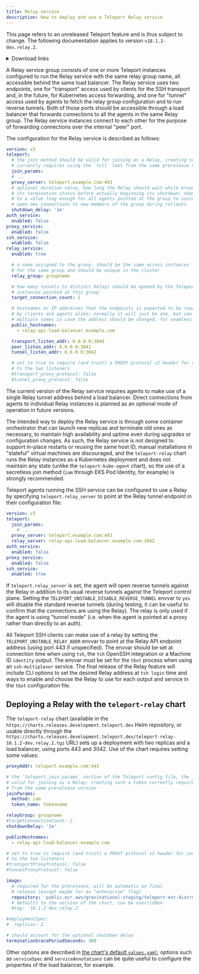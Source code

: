 ```yaml
---
title: Relay service
description: How to deploy and use a Teleport Relay service
---
```


<Admonition type="warning">

This page refers to an unreleased Teleport feature and is thus subject to change. The following documentation applies to version `v18.1.2-dev.relay.2`.

<details>
<summary>Download links</summary>
https://cdn.cloud.gravitational.io/teleport-ent-18.1.2-dev.relay.2-1.arm64.rpm
https://cdn.cloud.gravitational.io/teleport-ent-18.1.2-dev.relay.2-1.arm.rpm
https://cdn.cloud.gravitational.io/teleport-ent-18.1.2-dev.relay.2-1.i386.rpm
https://cdn.cloud.gravitational.io/teleport-ent-18.1.2-dev.relay.2-1.x86_64.rpm
https://cdn.cloud.gravitational.io/teleport-ent_18.1.2-dev.relay.2_amd64.deb
https://cdn.cloud.gravitational.io/teleport-ent_18.1.2-dev.relay.2_arm64.deb
https://cdn.cloud.gravitational.io/teleport-ent_18.1.2-dev.relay.2_arm.deb
https://cdn.cloud.gravitational.io/teleport-ent_18.1.2-dev.relay.2_i386.deb
https://cdn.cloud.gravitational.io/teleport-ent-18.1.2-dev.relay.2.pkg
https://cdn.cloud.gravitational.io/teleport-access-datadog-v18.1.2-dev.relay.2-linux-amd64-bin.tar.gz
https://cdn.cloud.gravitational.io/teleport-access-datadog-v18.1.2-dev.relay.2-linux-arm64-bin.tar.gz
https://cdn.cloud.gravitational.io/teleport-access-discord-v18.1.2-dev.relay.2-linux-amd64-bin.tar.gz
https://cdn.cloud.gravitational.io/teleport-access-discord-v18.1.2-dev.relay.2-linux-arm64-bin.tar.gz
https://cdn.cloud.gravitational.io/teleport-access-email-v18.1.2-dev.relay.2-linux-amd64-bin.tar.gz
https://cdn.cloud.gravitational.io/teleport-access-email-v18.1.2-dev.relay.2-linux-arm64-bin.tar.gz
https://cdn.cloud.gravitational.io/teleport-access-jira-v18.1.2-dev.relay.2-linux-amd64-bin.tar.gz
https://cdn.cloud.gravitational.io/teleport-access-jira-v18.1.2-dev.relay.2-linux-arm64-bin.tar.gz
https://cdn.cloud.gravitational.io/teleport-access-mattermost-v18.1.2-dev.relay.2-linux-amd64-bin.tar.gz
https://cdn.cloud.gravitational.io/teleport-access-mattermost-v18.1.2-dev.relay.2-linux-arm64-bin.tar.gz
https://cdn.cloud.gravitational.io/teleport-access-msteams-v18.1.2-dev.relay.2-linux-amd64-bin.tar.gz
https://cdn.cloud.gravitational.io/teleport-access-msteams-v18.1.2-dev.relay.2-linux-arm64-bin.tar.gz
https://cdn.cloud.gravitational.io/teleport-access-pagerduty-v18.1.2-dev.relay.2-linux-amd64-bin.tar.gz
https://cdn.cloud.gravitational.io/teleport-access-pagerduty-v18.1.2-dev.relay.2-linux-arm64-bin.tar.gz
https://cdn.cloud.gravitational.io/teleport-access-slack-v18.1.2-dev.relay.2-linux-amd64-bin.tar.gz
https://cdn.cloud.gravitational.io/teleport-access-slack-v18.1.2-dev.relay.2-linux-arm64-bin.tar.gz
https://cdn.cloud.gravitational.io/teleport-connect_18.1.2-dev.relay.2_amd64.deb
https://cdn.cloud.gravitational.io/Teleport%20Connect-18.1.2-dev.relay.2.dmg
https://cdn.cloud.gravitational.io/teleport-connect-18.1.2-dev.relay.2-x64.tar.gz
https://cdn.cloud.gravitational.io/teleport-connect-18.1.2-dev.relay.2.x86_64.rpm
https://cdn.cloud.gravitational.io/Teleport%20Connect%20Setup-18.1.2-dev.relay.2.exe
https://cdn.cloud.gravitational.io/teleport-event-handler-v18.1.2-dev.relay.2-darwin-amd64-bin.tar.gz
https://cdn.cloud.gravitational.io/teleport-event-handler-v18.1.2-dev.relay.2-darwin-arm64-bin.tar.gz
https://cdn.cloud.gravitational.io/teleport-event-handler-v18.1.2-dev.relay.2-linux-amd64-bin.tar.gz
https://cdn.cloud.gravitational.io/teleport-event-handler-v18.1.2-dev.relay.2-linux-arm64-bin.tar.gz
https://cdn.cloud.gravitational.io/teleport-ent-v18.1.2-dev.relay.2-darwin-amd64-bin.tar.gz
https://cdn.cloud.gravitational.io/teleport-ent-v18.1.2-dev.relay.2-darwin-arm64-bin.tar.gz
https://cdn.cloud.gravitational.io/teleport-ent-v18.1.2-dev.relay.2-darwin-universal-bin.tar.gz
https://cdn.cloud.gravitational.io/teleport-ent-v18.1.2-dev.relay.2-linux-386-bin.tar.gz
https://cdn.cloud.gravitational.io/teleport-ent-v18.1.2-dev.relay.2-linux-amd64-bin.tar.gz
https://cdn.cloud.gravitational.io/teleport-ent-v18.1.2-dev.relay.2-linux-amd64-centos7-bin.tar.gz
https://cdn.cloud.gravitational.io/teleport-ent-v18.1.2-dev.relay.2-linux-arm64-bin.tar.gz
https://cdn.cloud.gravitational.io/teleport-ent-v18.1.2-dev.relay.2-linux-arm-bin.tar.gz
https://cdn.cloud.gravitational.io/teleport-v18.1.2-dev.relay.2-windows-amd64-bin.zip
https://cdn.cloud.gravitational.io/teleport-windows-auth-setup-v18.1.2-dev.relay.2-amd64.exe
https://cdn.cloud.gravitational.io/terraform-provider-teleport-v18.1.2-dev.relay.2-darwin-amd64-bin.tar.gz
https://cdn.cloud.gravitational.io/terraform-provider-teleport-v18.1.2-dev.relay.2-darwin-arm64-bin.tar.gz
https://cdn.cloud.gravitational.io/terraform-provider-teleport-v18.1.2-dev.relay.2-darwin-universal-bin.tar.gz
https://cdn.cloud.gravitational.io/terraform-provider-teleport-v18.1.2-dev.relay.2-linux-amd64-bin.tar.gz
https://cdn.cloud.gravitational.io/terraform-provider-teleport-v18.1.2-dev.relay.2-linux-arm64-bin.tar.gz
</details>

</Admonition>

A Relay service group consists of one or more Teleport instances configured to run the Relay service with the same relay group name, all accessible behind the same load balancer. The Relay service uses two endpoints, one for "transport" access used by clients for the SSH transport and, in the future, for Kubernetes access forwarding, and one for "tunnel" access used by agents to fetch the relay group configuration and to run reverse tunnels. Both of those ports should be accessible through a load balancer that forwards connections to all the agents in the same Relay group. The Relay service instances connect to each other for the purpose of forwarding connections over the internal "peer" port.

The configuration for the Relay service is described as follows:

```yaml
version: v3
teleport:
  # the join method should be valid for joining as a Relay, creating such a token
  # currently requires using the `tctl` tool from the same prerelease version
  join_params:
  # ...
  proxy_server: teleport.example.com:443
  # optional duration value, how long the Relay should wait while broadcasting
  # its termination status before actually beginning its shutdown; should be set
  # to a value long enough for all agents pointed at the group to successfully
  # open new connections to new members of the group during rollouts
  shutdown_delay: '1m'
auth_service:
  enabled: false
proxy_service:
  enabled: false
ssh_service:
  enabled: false
relay_service:
  enabled: true

  # a name assigned to the group, should be the same across instances
  # for the same group and should be unique in the cluster
  relay_group: groupname

  # how many tunnels to distinct Relays should be opened by the Teleport
  # instances pointed at this group
  target_connection_count: 2

  # hostnames or IP addresses that the endpoints is expected to be reached at
  # by clients and agents alike; normally it will just be one, but can be set to
  # multiple names in case the address should be changed, for seamless migrations
  public_hostnames:
    - relay-api-load-balancer.example.com

  transport_listen_addr: 0.0.0.0:3040
  peer_listen_addr: 0.0.0.0:3041
  tunnel_listen_addr: 0.0.0.0:3042

  # set to true to require (and trust) a PROXY protocol v2 header for connections
  # to the two listeners
  #transport_proxy_protocol: false
  #tunnel_proxy_protocol: false
```

<Admonition type="warning">

The current version of the Relay service requires agents to make use of a single Relay tunnel address behind a load balancer. Direct connections from agents to individual Relay instances is planned as an optional mode of operation in future versions.

</Admonition>

<Admonition type="warning">

The intended way to deploy the Relay service is through some container orchestrator that can launch new replicas and terminate old ones as necessary, to maintain high availability and uptime even during upgrades or configuration changes. As such, the Relay service is not designed to support in-place restarts or reusing the same host ID, manual installations in "stateful" virtual machines are discouraged, and the `teleport-relay` chart runs the Relay instances as a Kubernetes deployment and does not maintain any state (unlike the `teleport-kube-agent` chart), so the use of a secretless join method (`iam` through EKS Pod Identity, for example) is strongly recommended.

</Admonition>

Teleport agents running the SSH service can be configured to use a Relay by specifying `teleport.relay_server` to point at the Relay tunnel endpoint in their configuration file:

```yaml
version: v3
teleport:
  join_params:
    # ...
  proxy_server: teleport.example.com:443
  relay_server: relay-api-load-balancer.example.com:3042
auth_service:
  enabled: false
proxy_service:
  enabled: false
ssh_service:
  enabled: true
```

If `teleport.relay_server` is set, the agent will open reverse tunnels against the Relay in addition to its usual reverse tunnels against the Teleport control plane. Setting the `TELEPORT_UNSTABLE_DISABLE_REVERSE_TUNNEL` envvar to `yes` will disable the standard reverse tunnels (during testing, it can be useful to confirm that the connections are using the Relay). The relay is only used if the agent is using "tunnel mode" (i.e. when the agent is pointed at a proxy rather than directly to an auth).

All Teleport SSH clients can make use of a relay by setting the `TELEPORT_UNSTABLE_RELAY_ADDR` envvar to point at the Relay API endpoint address (using port 443 if unspecified). The envvar should be set at connection time when using `tsh`, the `tsh` OpenSSH integration or a Machine ID `identity` output. The envvar must be set for the `tbot` process when using an `ssh-multiplexer` service. The final release of the Relay feature will include CLI options to set the desired Relay address at `tsh login` time and ways to enable and choose the Relay to use for each output and service in the `tbot` configuration file.

## Deploying a Relay with the `teleport-relay` chart

The `teleport-relay` chart (available in the `https://charts.releases.development.teleport.dev` Helm repository, or usable directly through the `https://charts.releases.development.teleport.dev/teleport-relay-18.1.2-dev.relay.2.tgz` URL) sets up a deployment with two replicas and a load balancer, using ports 443 and 3042. Use of the chart requires setting some values:

```yaml
proxyAddr: teleport.example.com:443

# the `teleport.join_params` section of the Teleport config file, the join method should be
# valid for joining as a Relay; creating such a token currently requires using the `tctl` tool
# from the same prerelease version
joinParams:
  method: iam
  token_name: tokenname

relayGroup: groupname
#targetConnectionCount: 2
shutdownDelay: '1m'

publicHostnames:
  - relay-api-load-balancer.example.com

# set to true to require (and trust) a PROXY protocol v2 header for connections
# to the two listeners
#transportProxyProtocol: false
#tunnelProxyProtocol: false

image:
  # required for the prerelease, will be automatic on final
  # release (except maybe for an "enterprise" flag)
  repository: 'public.ecr.aws/gravitational-staging/teleport-ent-distroless-debug'
  # defaults to the version of the chart, can be overridden
  #tag: '18.1.2-dev.relay.2'

#deploymentSpec:
#  replicas: 2

# should account for the optional shutdown delay
terminationGracePeriodSeconds: 300
```

Other options are described in [the chart's default `values.yaml`](https://github.com/gravitational/teleport/blob/v18.1.2-dev.relay.2/examples/chart/teleport-relay/values.yaml); options such as `serviceSpec` and `serviceAnnotations` can be quite useful to configure the properties of the load balancer, for example.
